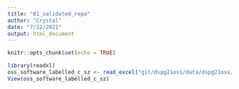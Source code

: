 ```yaml
---
title: "01_validated_repo"
author: "Crystal"
date: "7/22/2021"
output: html_document
---
```


```r
knitr::opts_chunk$set(echo = TRUE)
```

```r
library(readxl)
oss_software_labelled_c_sz <- read_excel("git/dspg21oss/data/dspg21oss/labelled_repo/oss_software_labelled_c_sz.xlsx")
View(oss_software_labelled_c_sz)
```

